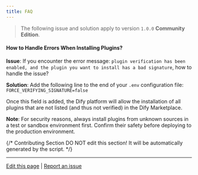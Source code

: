 ```yaml
---
title: FAQ
---
```



> The following issue and solution apply to version `1.0.0` **Community Edition**.

#### How to Handle Errors When Installing Plugins?

**Issue**: If you encounter the error message: `plugin verification has been enabled, and the plugin you want to install has a bad signature`, how to handle the issue?

**Solution**: Add the following line to the end of your `.env` configuration file: `FORCE_VERIFYING_SIGNATURE=false`

Once this field is added, the Dify platform will allow the installation of all plugins that are not listed (and thus not verified) in the Dify Marketplace.

**Note**: For security reasons, always install plugins from unknown sources in a test or sandbox environment first. Confirm their safety before deploying to the production environment.

{/*
Contributing Section
DO NOT edit this section!
It will be automatically generated by the script.
*/}

---

[Edit this page](https://github.com/langgenius/dify-docs/edit/main/en/learn-more/faq/plugins.mdx) | [Report an issue](https://github.com/langgenius/dify-docs/issues/new?title=Documentation%20Issue%3A%20&body=%23%23%20Issue%20Description%0A%3C%21--%20Please%20briefly%20describe%20the%20issue%20you%20found%20--%3E%0A%0A%23%23%20Page%20Link%0Ahttps%3A%2F%2Fgithub.com%2Flanggenius%2Fdify-docs%2Fblob%2Fmain%2Fen/learn-more/faq%2Fplugins.mdx%0A%0A%23%23%20Suggested%20Changes%0A%3C%21--%20If%20you%20have%20specific%20suggestions%20for%20changes%2C%20please%20describe%20them%20here%20--%3E%0A%0A%3C%21--%20Thank%20you%20for%20helping%20improve%20our%20documentation%21%20--%3E)

